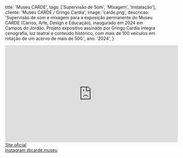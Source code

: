   title: 'Museu CARDE',
  tags: ['Supervisão de Som', 'Mixagem', 'Instalação'],
  cliente: 'Museu CARDE / Gringo Cardia',
  image: 'carde.png',
  descricao: 'Supervisão de som e mixagem para a exposição permanente do Museu CARDE (Carros, Arte, Design e Educação), inaugurado em 2024 em Campos do Jordão. Projeto expositivo assinado por Gringo Cardia integra cenografia, luz teatral e conteúdo histórico, com mais de 100 veículos em rotação de um acervo de mais de 500.',
  ano: '2024',
}

<iframe width="560" height="315" src="https://www.youtube.com/watch?v=VBpdlM0riYc" title="CARDE — visita guiada (Boris Feldman)" frameborder="0" allowfullscreen></iframe> <br />
<a href="https://www.carde.org/" target="_blank" rel="noopener noreferrer">Site oficial</a><br />
<a href="https://www.instagram.com/carde.museu/" target="_blank" rel="noopener noreferrer">Instagram @carde.museu</a><br />
